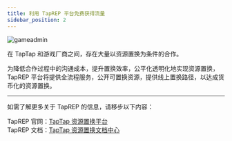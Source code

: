 ```yaml
---
title: 利用 TapREP 平台免费获得流量
sidebar_position: 2
---
```


![gameadmin](/img/TapREP.png)

在 TapTap 和游戏厂商之间，存在大量以资源置换为条件的合作。  

为降低合作过程中的沟通成本，提升置换效率，公平化透明化地实现资源置换，TapREP 平台将提供全流程服务，公开可置换资源，提供线上置换路径，以达成货币化的资源置换。  

---

如需了解更多关于 TapREP 的信息，请移步以下内容：  

TapREP 官网：[TapTap 资源置换平台](https://rep.taptap.cn/)  
TapREP 文档：[TapTap 资源置换文档中心](https://rep.taptap.cn/docs/taprep-about)  